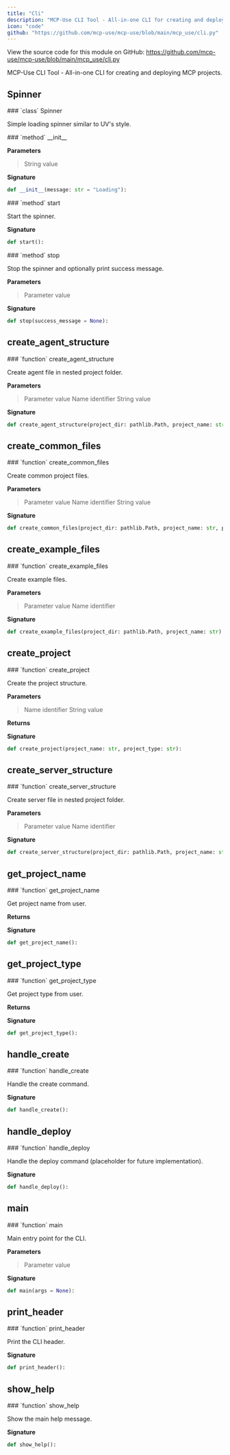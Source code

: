 ```yaml
---
title: "Cli"
description: "MCP-Use CLI Tool - All-in-one CLI for creating and deploying MCP projects API Documentation"
icon: "code"
github: "https://github.com/mcp-use/mcp-use/blob/main/mcp_use/cli.py"
---
```


<Callout type="info" title="Source Code">
View the source code for this module on GitHub: <a href='https://github.com/mcp-use/mcp-use/blob/main/mcp_use/cli.py' target='_blank' rel='noopener noreferrer'>https://github.com/mcp-use/mcp-use/blob/main/mcp_use/cli.py</a>
</Callout>

MCP-Use CLI Tool - All-in-one CLI for creating and deploying MCP projects.

## Spinner

<Card type="info" img="http://localhost:3000/gradient-generator/api/random?width=800&height=50">
### `class` Spinner

Simple loading spinner similar to UV's style.

<Card type="info" img="http://localhost:3000/gradient-generator/api/random?width=800&height=50">
### `method` __init__

**Parameters**
><ParamField body="message" type="str" default='Loading' >   String value </ParamField>

**Signature**
```python wrap
def __init__(message: str = "Loading"):
```

</Card>

<Card type="info" img="http://localhost:3000/gradient-generator/api/random?width=800&height=50">
### `method` start

Start the spinner.

**Signature**
```python wrap
def start():
```

</Card>

<Card type="info" img="http://localhost:3000/gradient-generator/api/random?width=800&height=50">
### `method` stop

Stop the spinner and optionally print success message.

**Parameters**
><ParamField body="success_message" default="None" >   Parameter value </ParamField>

**Signature**
```python wrap
def stop(success_message = None):
```

</Card>

</Card>


## create_agent_structure
<Card type="info" img="http://localhost:3000/gradient-generator/api/random?width=800&height=50">
### `function` create_agent_structure

Create agent file in nested project folder.

**Parameters**
><ParamField body="project_dir" type="pathlib.Path" required="True" >   Parameter value </ParamField>
><ParamField body="project_name" type="str" required="True" >   Name identifier </ParamField>
><ParamField body="project_type" type="str" required="True" >   String value </ParamField>

**Signature**
```python wrap
def create_agent_structure(project_dir: pathlib.Path, project_name: str, project_type: str):
```
</Card>


## create_common_files
<Card type="info" img="http://localhost:3000/gradient-generator/api/random?width=800&height=50">
### `function` create_common_files

Create common project files.

**Parameters**
><ParamField body="project_dir" type="pathlib.Path" required="True" >   Parameter value </ParamField>
><ParamField body="project_name" type="str" required="True" >   Name identifier </ParamField>
><ParamField body="project_type" type="str" required="True" >   String value </ParamField>

**Signature**
```python wrap
def create_common_files(project_dir: pathlib.Path, project_name: str, project_type: str):
```
</Card>


## create_example_files
<Card type="info" img="http://localhost:3000/gradient-generator/api/random?width=800&height=50">
### `function` create_example_files

Create example files.

**Parameters**
><ParamField body="project_dir" type="pathlib.Path" required="True" >   Parameter value </ParamField>
><ParamField body="project_name" type="str" required="True" >   Name identifier </ParamField>

**Signature**
```python wrap
def create_example_files(project_dir: pathlib.Path, project_name: str):
```
</Card>


## create_project
<Card type="info" img="http://localhost:3000/gradient-generator/api/random?width=800&height=50">
### `function` create_project

Create the project structure.

**Parameters**
><ParamField body="project_name" type="str" required="True" >   Name identifier </ParamField>
><ParamField body="project_type" type="str" required="True" >   String value </ParamField>

**Returns**
><ResponseField name="returns" type="bool" />

**Signature**
```python wrap
def create_project(project_name: str, project_type: str):
```
</Card>


## create_server_structure
<Card type="info" img="http://localhost:3000/gradient-generator/api/random?width=800&height=50">
### `function` create_server_structure

Create server file in nested project folder.

**Parameters**
><ParamField body="project_dir" type="pathlib.Path" required="True" >   Parameter value </ParamField>
><ParamField body="project_name" type="str" required="True" >   Name identifier </ParamField>

**Signature**
```python wrap
def create_server_structure(project_dir: pathlib.Path, project_name: str):
```
</Card>


## get_project_name
<Card type="info" img="http://localhost:3000/gradient-generator/api/random?width=800&height=50">
### `function` get_project_name

Get project name from user.

**Returns**
><ResponseField name="returns" type="str" />

**Signature**
```python wrap
def get_project_name():
```
</Card>


## get_project_type
<Card type="info" img="http://localhost:3000/gradient-generator/api/random?width=800&height=50">
### `function` get_project_type

Get project type from user.

**Returns**
><ResponseField name="returns" type="str" />

**Signature**
```python wrap
def get_project_type():
```
</Card>


## handle_create
<Card type="info" img="http://localhost:3000/gradient-generator/api/random?width=800&height=50">
### `function` handle_create

Handle the create command.

**Signature**
```python wrap
def handle_create():
```
</Card>


## handle_deploy
<Card type="info" img="http://localhost:3000/gradient-generator/api/random?width=800&height=50">
### `function` handle_deploy

Handle the deploy command (placeholder for future implementation).

**Signature**
```python wrap
def handle_deploy():
```
</Card>


## main
<Card type="info" img="http://localhost:3000/gradient-generator/api/random?width=800&height=50">
### `function` main

Main entry point for the CLI.

**Parameters**
><ParamField body="args" default="None" >   Parameter value </ParamField>

**Signature**
```python wrap
def main(args = None):
```
</Card>


## print_header
<Card type="info" img="http://localhost:3000/gradient-generator/api/random?width=800&height=50">
### `function` print_header

Print the CLI header.

**Signature**
```python wrap
def print_header():
```
</Card>


## show_help
<Card type="info" img="http://localhost:3000/gradient-generator/api/random?width=800&height=50">
### `function` show_help

Show the main help message.

**Signature**
```python wrap
def show_help():
```
</Card>
